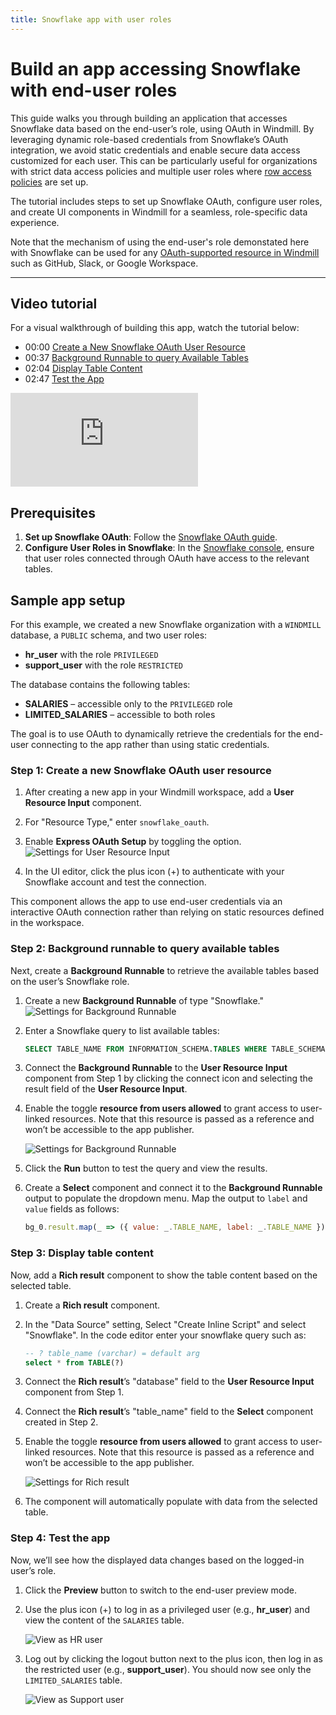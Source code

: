 ```yaml
---
title: Snowflake app with user roles
---
```



# Build an app accessing Snowflake with end-user roles

This guide walks you through building an application that accesses Snowflake data based on the end-user’s role, using OAuth in Windmill. By leveraging dynamic role-based credentials from Snowflake’s OAuth integration, we avoid static credentials and enable secure data access customized for each user. This can be particularly useful for organizations with strict data access policies and multiple user roles where [row access policies](https://docs.snowflake.com/en/user-guide/security-row-intro) are set up.

The tutorial includes steps to set up Snowflake OAuth, configure user roles, and create UI components in Windmill for a seamless, role-specific data experience.

Note that the mechanism of using the end-user's role demonstated here with Snowflake can be used for any [OAuth-supported resource in Windmill](/docs/misc/setup_oauth#oauth) such as GitHub, Slack, or Google Workspace.

<div className="grid grid-cols-2 gap-6 mb-4">
	<DocCard
		title="Resources and resource types"
		description="Resources are structured configurations and connections to third-party systems, with Resource types defining the schema for each Resource."
		href="/docs/core_concepts/resources_and_types"
	/>
	<DocCard
		title="Snowflake OAuth"
		description="Setup a Snowflake OAuth connection"
		href="/docs/misc/setup_oauth#snowflake"
		target="_blank"
	/>
</div>

---

## Video tutorial

For a visual walkthrough of building this app, watch the tutorial below:

- 00:00 [Create a New Snowflake OAuth User Resource](https://www.youtube.com/watch?v=9r17_ABP4Xk&t=0s)
- 00:37 [Background Runnable to query Available Tables](https://www.youtube.com/watch?v=9r17_ABP4Xk&t=21s)
- 02:04 [Display Table Content](https://www.youtube.com/watch?v=9r17_ABP4Xk&t=83s)
- 02:47 [Test the App](https://www.youtube.com/watch?v=9r17_ABP4Xk&t=147s)

<iframe
    style={{ aspectRatio: '16/9' }}
    src="https://www.youtube.com/embed/9r17_ABP4Xk"
    title="Small tutorial on how to build a Windmill App that uses Snowflake as a data source with OAuth roles and permissions"
    frameBorder="0"
    allow="accelerometer; autoplay; clipboard-write; encrypted-media; gyroscope; picture-in-picture; web-share"
    allowFullScreen
    className="border-2 rounded-lg object-cover w-full dark:border-gray-800"
></iframe>

## Prerequisites

1. **Set up Snowflake OAuth**: Follow the [Snowflake OAuth guide](/docs/misc/setup_oauth#snowflake).
2. **Configure User Roles in Snowflake**: In the [Snowflake console](https://app.snowflake.com/), ensure that user roles connected through OAuth have access to the relevant tables.

## Sample app setup

For this example, we created a new Snowflake organization with a `WINDMILL` database, a `PUBLIC` schema, and two user roles:

- **hr_user** with the role `PRIVILEGED`
- **support_user** with the role `RESTRICTED`

The database contains the following tables:
- **SALARIES** – accessible only to the `PRIVILEGED` role
- **LIMITED_SALARIES** – accessible to both roles

The goal is to use OAuth to dynamically retrieve the credentials for the end-user connecting to the app rather than using static credentials.

### Step 1: Create a new Snowflake OAuth user resource

1. After creating a new app in your Windmill workspace, add a **User Resource Input** component.
2. For "Resource Type," enter `snowflake_oauth`.
3. Enable **Express OAuth Setup** by toggling the option.
   ![Settings for User Resource Input](./user_resource_input.png)

4. In the UI editor, click the plus icon (+) to authenticate with your Snowflake account and test the connection.

This component allows the app to use end-user credentials via an interactive OAuth connection rather than relying on static resources defined in the workspace.

### Step 2: Background runnable to query available tables

Next, create a **Background Runnable** to retrieve the available tables based on the user’s Snowflake role.

1. Create a new **Background Runnable** of type "Snowflake."
   ![Settings for Background Runnable](./background_runnable_1.png)

2. Enter a Snowflake query to list available tables:

   ```sql
   SELECT TABLE_NAME FROM INFORMATION_SCHEMA.TABLES WHERE TABLE_SCHEMA = 'PUBLIC';
   ```

3. Connect the **Background Runnable** to the **User Resource Input** component from Step 1 by clicking the connect icon and selecting the result field of the **User Resource Input**.

4. Enable the toggle **resource from users allowed** to grant access to user-linked resources. Note that this resource is passed as a reference and won’t be accessible to the app publisher.

   ![Settings for Background Runnable](./background_runnable_2.png)

5. Click the **Run** button to test the query and view the results.

6. Create a **Select** component and connect it to the **Background Runnable** output to populate the dropdown menu. Map the output to `label` and `value` fields as follows:

   ```js
   bg_0.result.map(_ => ({ value: _.TABLE_NAME, label: _.TABLE_NAME }))
   ```

### Step 3: Display table content

Now, add a **Rich result** component to show the table content based on the selected table.

1. Create a **Rich result** component.
2. In the "Data Source" setting, Select "Create Inline Script" and select "Snowflake". In the code editor enter your snowflake query such as:
   ```sql
   -- ? table_name (varchar) = default arg
   select * from TABLE(?)
   ```
2. Connect the **Rich result**’s "database" field to the **User Resource Input** component from Step 1.
3. Connect the **Rich result**’s "table_name" field to the **Select** component created in Step 2.
4. Enable the toggle **resource from users allowed** to grant access to user-linked resources. Note that this resource is passed as a reference and won’t be accessible to the app publisher.

   ![Settings for Rich result](./rich_result.png)

4. The component will automatically populate with data from the selected table.

### Step 4: Test the app

Now, we’ll see how the displayed data changes based on the logged-in user’s role.

1. Click the **Preview** button to switch to the end-user preview mode.
2. Use the plus icon (+) to log in as a privileged user (e.g., **hr_user**) and view the content of the `SALARIES` table.

   ![View as HR user](./hr_view.png)

3. Log out by clicking the logout button next to the plus icon, then log in as the restricted user (e.g., **support_user**). You should now see only the `LIMITED_SALARIES` table.

   ![View as Support user](./support_view.png)

